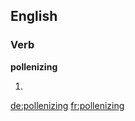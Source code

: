 ==English==

===Verb===
'''pollenizing'''

# {{present participle of|[[pollenize]]}}

[[de:pollenizing]]
[[fr:pollenizing]]
